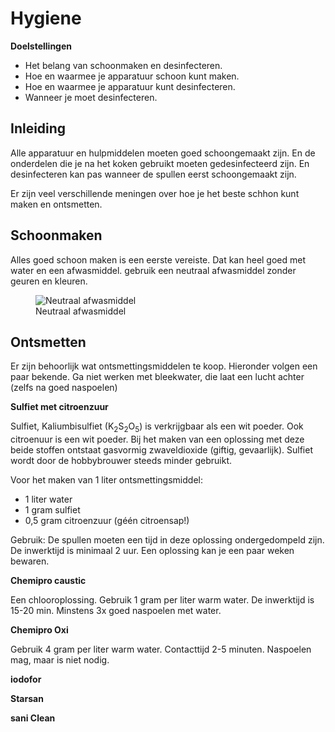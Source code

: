 # Hygiene

**Doelstellingen**

-  Het belang van schoonmaken en desinfecteren.
-  Hoe en waarmee je apparatuur schoon kunt maken.
-  Hoe en waarmee je apparatuur kunt desinfecteren.
-  Wanneer je moet desinfecteren.

## Inleiding

Alle apparatuur en hulpmiddelen moeten goed schoongemaakt zijn. En de onderdelen die je na het koken gebruikt moeten gedesinfecteerd zijn. En desinfecteren kan pas wanneer de spullen eerst schoongemaakt zijn.

Er zijn veel verschillende meningen over hoe je het beste schhon kunt maken en ontsmetten.

## Schoonmaken

Alles goed schoon maken is een eerste vereiste. Dat kan heel goed met water en een afwasmiddel. gebruik een neutraal afwasmiddel zonder geuren en kleuren.

![Neutraal afwasmiddel](images/afwasmiddel.png)

## Ontsmetten

Er zijn behoorlijk wat ontsmettingsmiddelen te koop. Hieronder volgen een paar bekende. Ga niet werken met bleekwater, die laat een lucht achter (zelfs na goed naspoelen)

**Sulfiet met citroenzuur**

Sulfiet, Kaliumbisulfiet (K~2~S~2~O~5~) is verkrijgbaar als een wit poeder. Ook citroenuur is een wit poeder. Bij het maken van een oplossing met deze beide stoffen ontstaat gasvormig zwaveldioxide (giftig, gevaarlijk). Sulfiet wordt door de hobbybrouwer steeds minder gebruikt.

Voor het maken van 1 liter ontsmettingsmiddel:

-  1 liter water
-  1 gram sulfiet
-  0,5 gram citroenzuur (géén citroensap!)

Gebruik: De spullen moeten een tijd in deze oplossing ondergedompeld zijn. De inwerktijd is minimaal 2 uur. Een oplossing kan je een paar weken bewaren.

**Chemipro caustic**

Een chlooroplossing. Gebruik 1 gram per liter warm water. De inwerktijd is 15-20 min. Minstens 3x goed naspoelen met water.

**Chemipro Oxi**

Gebruik 4 gram per liter warm water. Contacttijd 2-5 minuten. Naspoelen mag, maar is niet nodig. 

**iodofor**

**Starsan**

**sani Clean**
